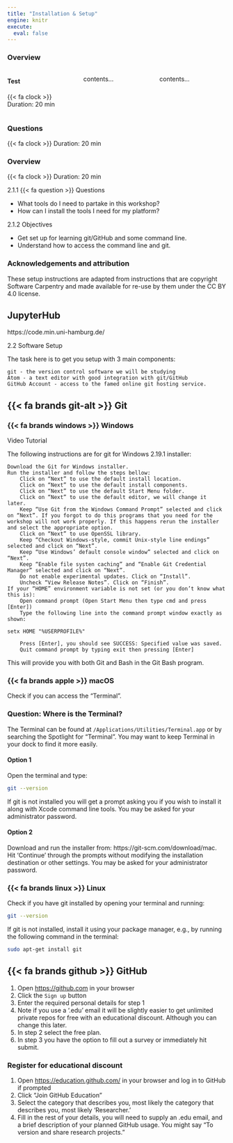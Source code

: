 ```yaml
---
title: "Installation & Setup"
engine: knitr
execute:
  eval: false
---
```


::: {.callout-note}
### Overview
:::: {.columns}
::: {.column width="33%"}
#### Test {.unnumbered}

{{< fa clock >}} Duration: 20 min

:::
::: {.column width="33%"}
contents...
:::
::: {.column width="33%"}
contents...
:::
::::



:::

::: {.callout-tip}
### Questions
{{< fa clock >}} Duration: 20 min
:::

::: {.callout-tip}
### Overview
{{< fa clock >}} Duration: 20 min
:::

2.1.1 {{< fa question >}} Questions

- What tools do I need to partake in this workshop?
- How can I install the tools I need for my platform?

2.1.2 Objectives

- Get set up for learning git/GitHub and some command line.
- Understand how to access the command line and git.

::: {.callout-note}
### Acknowledgements and attribution
These setup instructions are adapted from instructions that are copyright Software Carpentry and made available for re-use by them under the CC BY 4.0 license.
:::

## JupyterHub

https://code.min.uni-hamburg.de/


2.2 Software Setup


The task here is to get you setup with 3 main components:

    git - the version control software we will be studying
    Atom - a text editor with good integration with git/GitHub
    GitHub Account - access to the famed online git hosting service.

## {{< fa brands git-alt >}} Git

### {{< fa brands windows >}} Windows

Video Tutorial

The following instructions are for git for Windows 2.19.1 installer:

    Download the Git for Windows installer.
    Run the installer and follow the steps bellow:
        Click on “Next” to use the default install location.
        Click on “Next” to use the default install components.
        Click on “Next” to use the default Start Menu folder.
        Click on “Next” to use the default editor, we will change it later.
        Keep “Use Git from the Windows Command Prompt” selected and click on “Next”. If you forgot to do this programs that you need for the workshop will not work properly. If this happens rerun the installer and select the appropriate option.
        Click on “Next” to use OpenSSL library.
        Keep “Checkout Windows-style, commit Unix-style line endings” selected and click on “Next”.
        Keep “Use Windows’ default console window” selected and click on “Next”.
        Keep “Enable file systen caching” and “Enable Git Credential Manager” selected and click on “Next”.
        Do not enable experimental updates. Click on “Install”.
        Uncheck “View Release Notes”. Click on “Finish”.
    If your “HOME” environment variable is not set (or you don’t know what this is):
        Open command prompt (Open Start Menu then type cmd and press [Enter])
        Type the following line into the command prompt window exactly as shown:

    setx HOME "%USERPROFILE%"

        Press [Enter], you should see SUCCESS: Specified value was saved.
        Quit command prompt by typing exit then pressing [Enter]

This will provide you with both Git and Bash in the Git Bash program.

### {{< fa brands apple >}} macOS

Check if you can access the "Terminal".

::: {.callout-tip collapse="true"}
### Question: Where is the Terminal?
The Terminal can be found at `/Applications/Utilities/Terminal.app` or by searching the Spotlight for "Terminal".
You may want to keep Terminal in your dock to find it more easily.
:::

#### Option 1

Open the terminal and type:

```bash
git --version
````

If git is not installed you will get a prompt asking you if you wish to install it along with Xcode command line tools.
You may be asked for your administrator password.

#### Option 2

Download and run the installer from: https://git-scm.com/download/mac.
Hit ‘Continue’ through the prompts without modifying the installation destination or other settings.
You may be asked for your administrator password.

### {{< fa brands linux >}} Linux

Check if you have git installed by opening your terminal and running:

```bash
git --version
```

If git is not installed, install it using your package manager, e.g., by running the following command in the terminal:

```bash
sudo apt-get install git
````

## {{< fa brands github >}} GitHub

1. Open [https://github.com](https://github.com) in your browser
1. Click the `Sign up` button
1. Enter the required personal details for step 1
1. Note if you use a ‘.edu’ email it will be slightly easier to get unlimited private repos for free with an educational discount. Although you can change this later.
1. In step 2 select the free plan.
1. In step 3 you have the option to fill out a survey or immediately hit submit.

### Register for educational discount

1. Open [https://education.github.com/](https://education.github.com/) in your browser and log in to GitHub if prompted
1. Click "Join GitHub Education"
1. Select the category that describes you, most likely the category that describes you, most likely ‘Researcher.’
1. Fill in the rest of your details, you will need to supply an .edu email, and a brief description of your planned GitHub usage. You might say “To version and share research projects.”

